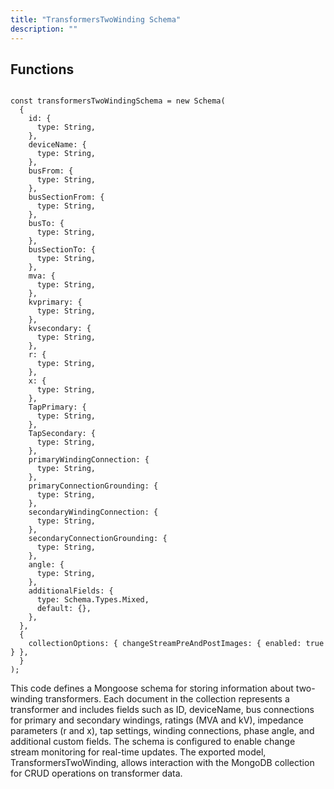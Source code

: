 ```yaml
---
title: "TransformersTwoWinding Schema"
description: ""
---
```



## Functions

```tsx:transformersTwoWindingSchema.tsx

const transformersTwoWindingSchema = new Schema(
  {
    id: {
      type: String,
    },
    deviceName: {
      type: String,
    },
    busFrom: {
      type: String,
    },
    busSectionFrom: {
      type: String,
    },
    busTo: {
      type: String,
    },
    busSectionTo: {
      type: String,
    },
    mva: {
      type: String,
    },
    kvprimary: {
      type: String,
    },
    kvsecondary: {
      type: String,
    },
    r: {
      type: String,
    },
    x: {
      type: String,
    },
    TapPrimary: {
      type: String,
    },
    TapSecondary: {
      type: String,
    },
    primaryWindingConnection: {
      type: String,
    },
    primaryConnectionGrounding: {
      type: String,
    },
    secondaryWindingConnection: {
      type: String,
    },
    secondaryConnectionGrounding: {
      type: String,
    },
    angle: {
      type: String,
    },
    additionalFields: {
      type: Schema.Types.Mixed,
      default: {},
    },
  },
  {
    collectionOptions: { changeStreamPreAndPostImages: { enabled: true } },
  }
);

```
This code defines a Mongoose schema for storing information about two-winding transformers. Each document in the collection represents a transformer and includes fields such as ID, deviceName, bus connections for primary and secondary windings, ratings (MVA and kV), impedance parameters (r and x), tap settings, winding connections, phase angle, and additional custom fields. The schema is configured to enable change stream monitoring for real-time updates. The exported model, TransformersTwoWinding, allows interaction with the MongoDB collection for CRUD operations on transformer data.